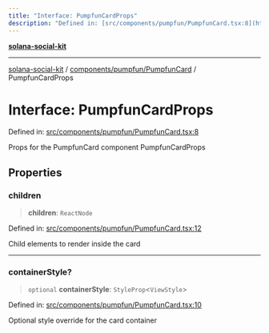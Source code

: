 ```yaml
---
title: "Interface: PumpfunCardProps"
description: "Defined in: [src/components/pumpfun/PumpfunCard.tsx:8](https://github.com/SendArcade/solana-social-starter/blob/bd4b3556b8f469c27ebb06f4df65b3a36b43ba3b/src/components/pumpfun/PumpfunCard.tsx#L8)"
---
```


[**solana-social-kit**](../../../../README.mdx)

***

[solana-social-kit](../../../../README.mdx) / [components/pumpfun/PumpfunCard](../README.mdx) / PumpfunCardProps

# Interface: PumpfunCardProps

Defined in: [src/components/pumpfun/PumpfunCard.tsx:8](https://github.com/SendArcade/solana-social-starter/blob/bd4b3556b8f469c27ebb06f4df65b3a36b43ba3b/src/components/pumpfun/PumpfunCard.tsx#L8)

Props for the PumpfunCard component
 PumpfunCardProps

## Properties

### children

> **children**: `ReactNode`

Defined in: [src/components/pumpfun/PumpfunCard.tsx:12](https://github.com/SendArcade/solana-social-starter/blob/bd4b3556b8f469c27ebb06f4df65b3a36b43ba3b/src/components/pumpfun/PumpfunCard.tsx#L12)

Child elements to render inside the card

***

### containerStyle?

> `optional` **containerStyle**: `StyleProp`\<`ViewStyle`\>

Defined in: [src/components/pumpfun/PumpfunCard.tsx:10](https://github.com/SendArcade/solana-social-starter/blob/bd4b3556b8f469c27ebb06f4df65b3a36b43ba3b/src/components/pumpfun/PumpfunCard.tsx#L10)

Optional style override for the card container
